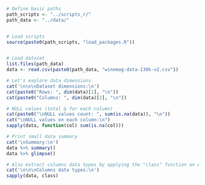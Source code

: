 

```r

# Define basic paths
path_scripts <- "../scripts_r/"
path_data <- "../data/"


# Load scripts
source(paste0(path_scripts, "load_packages.R"))


# Load dataset
list.files(path_data)
data <- read.csv(paste0(path_data, "winemag-data-130k-v2.csv"))


```


```r

# Let's explore data dimensions
cat('\n\n\nDataset dimensions:\n')
cat(paste0("Rows: ", dim(data)[1], "\n"))
cat(paste0("Columns: ", dim(data)[2], "\n"))

# NULL values (total & for each column)
cat(paste0("\nNULL values count: ", sum(is.na(data)), "\n"))
cat("\nNULL values on each column:\n")
sapply(data, function(col) sum(is.na(col)))

# Print small data summary
cat('\nSummary:\n')
data %>% summary()
data %>% glimpse()

# Also extract columns data types by applying the "class" function on each column
cat('\n\n\nColumns data types:\n')
sapply(data, class)



```

